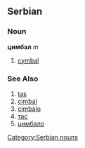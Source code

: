 ==Serbian==
===Noun===
'''цимбал''' ''m''
[[Category:Serbian nouns]]
#[[cymbal]]
===See Also===
#[[tas]]
#[[cimbal]]
#[[cimbalo]]
#[[тас]]
#[[цимбало]]